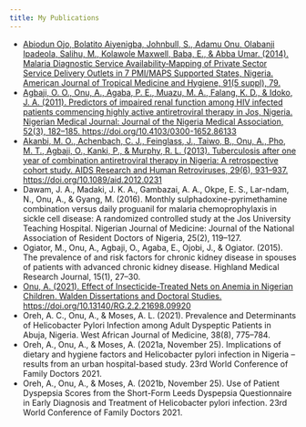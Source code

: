 ```yaml
---
title: My Publications
---
```

- [Abiodun Ojo, Bolatito Aiyenigba, Johnbull, S., Adamu Onu, Olabanji Ipadeola, Salihu, M., Kolawole Maxwell, Baba, E., & Abba Umar. (2014). Malaria Diagnostic Service Availability‐Mapping of Private Sector Service Delivery Outlets in 7 PMI/MAPS Supported States, Nigeria. American Journal of Tropical Medicine and Hygiene, 91(5 suppl), 79.](https://doi.org/10.13140/rg.2.1.1463.2722)
- [Agbaji, O. O., Onu, A., Agaba, P. E., Muazu, M. A., Falang, K. D., & Idoko, J. A. (2011). Predictors of impaired renal function among HIV infected patients commencing highly active antiretroviral therapy in Jos, Nigeria. Nigerian Medical Journal: Journal of the Nigeria Medical Association, 52(3), 182–185. https://doi.org/10.4103/0300-1652.86133](https://doi.org/10.4103/0300-1652.86133)
- [Akanbi, M. O., Achenbach, C. J., Feinglass, J., Taiwo, B., Onu, A., Pho, M. T., Agbaji, O., Kanki, P., & Murphy, R. L. (2013). Tuberculosis after one year of combination antiretroviral therapy in Nigeria: A retrospective cohort study. AIDS Research and Human Retroviruses, 29(6), 931–937. https://doi.org/10.1089/aid.2012.0231](https://doi.org/10.1089/aid.2012.0231)
- Dawam, J. A., Madaki, J. K. A., Gambazai, A. A., Okpe, E. S., Lar-ndam, N., Onu, A., & Gyang, M. (2016). Monthly sulphadoxine-pyrimethamine combination versus daily proguanil for malaria chemoprophylaxis in sickle cell disease: A randomized controlled study at the Jos University Teaching Hospital. Nigerian Journal of Medicine: Journal of the National Association of Resident Doctors of Nigeria, 25(2), 119–127.
- Ogiator, M., Onu, A., Agbaji, O., Agaba, E., Ojobi, J., & Ogiator. (2015). The prevalence of and risk factors for chronic kidney disease in spouses of patients with advanced chronic kidney disease. Highland Medical Research Journal, 15(1), 27–30.
- [Onu, A. (2021). Effect of Insecticide-Treated Nets on Anemia in Nigerian Children. Walden Dissertations and Doctoral Studies. https://doi.org/10.13140/RG.2.2.21698.09920](https://doi.org/10.13140/RG.2.2.21698.09920)
- Oreh, A. C., Onu, A., & Moses, A. L. (2021). Prevalence and Determinants of Helicobacter Pylori Infection among Adult Dyspeptic Patients in Abuja, Nigeria. West African Journal of Medicine, 38(8), 775–784.
- Oreh, A., Onu, A., & Moses, A. (2021a, November 25). Implications of dietary and hygiene factors and Helicobacter pylori infection in Nigeria – results from an urban hospital-based study. 23rd World Conference of Family Doctors 2021.
- Oreh, A., Onu, A., & Moses, A. (2021b, November 25). Use of Patient Dyspepsia Scores from the Short-Form Leeds Dyspepsia Questionnaire in Early Diagnosis and Treatment of Helicobacter pylori infection. 23rd World Conference of Family Doctors 2021.
